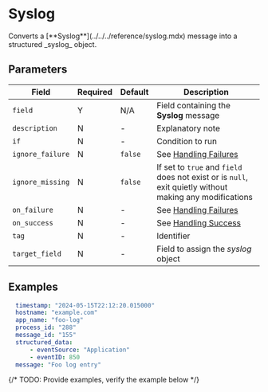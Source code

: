 # Syslog

<Synopsis>
Converts a [**Syslog**](../../../reference/syslog.mdx) message into a structured _syslog_ object.
</Synopsis>

## Parameters

|Field|Required|Default|Description|
|---|---|---|---|
|`field`|Y|N/A|Field containing the **Syslog** message|
|`description`|N|-|Explanatory note|
|`if`|N|-|Condition to run|
|`ignore_failure`|N|`false`|See [Handling Failures](../handling-failures.mdx)|
|`ignore_missing`|N|`false`|If set to `true` and `field` does not exist or is `null`, exit quietly without making any modifications|
|`on_failure`|N|-|See [Handling Failures](../handling-failures.mdx)|
|`on_success`|N|-|See [Handling Success](../handling-success.mdx)|
|`tag`|N|-|Identifier|
|`target_field`|N|-|Field to assign the _syslog_ object|

## Examples

```yaml {3} showLineNumbers
  timestamp: "2024-05-15T22:12:20.015000"
  hostname: "example.com"
  app_name: "foo-log"
  process_id: "288"
  message_id: "155"
  structured_data:
      - eventSource: "Application"
      - eventID: 850
  message: "Foo log entry"
```

{/* TODO: Provide examples, verify the example below */}